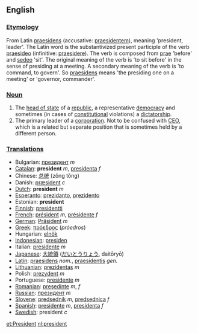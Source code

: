 ==English==

===[[Etymology]]===

From Latin [[praesidens]] (accusative: [[praesidentem]]), meaning 'president, leader'. The Latin word is the substantivized present participle of the verb [[praesideo]] (infinitive: [[praesidere]]).  The verb is composed from [[prae]] 'before' and [[sedeo]] 'sit'. The original meaning of the verb is 'to sit before' in the sense of presiding at a meeting. A secondary meaning of the verb is 'to command, to govern'. So [[praesidens]] means 'the presiding one on a meeting' or 'governor, commander'.

===[[Noun]]===

#The [[head of state]] of a [[republic]], a representative [[democracy]] and sometimes (in cases of [[constitutional]] violations) a [[dictatorship]].
#The primary leader of a [[corporation]].  Not to be confused with [[CEO]], which is a related but separate position that is sometimes held by a different person.

===[[Translation]]s===

*Bulgarian: [[президент]] ''m''
*[[Catalan]]: '''president''' ''m'', [[presidenta]] ''f''
*Chinese: [[总统]] (zǒng tǒng)
*Danish: [[præsident]] ''c''
*[[Dutch]]: '''president''' ''m''
*[[Esperanto]]: [[prezidanto]], [[prezidento]]
*Estonian: '''president''' 
*[[Finnish]]: [[presidentti]]
*[[French]]: [[président]] ''m'', [[présidente]] ''f''
*[[German]]: [[Präsident]] ''m''
*[[Greek]]: [[πρόεδρος]] (''próedros'')
*Hungarian: [[elnök]]
*[[Indonesian]]: [[presiden]]
*Italian: [[presidente]] ''m''
*[[Japanese]]: [[大統領]] ([[だいとうりょう]], daitōryō)
*[[Latin]]: [[praesidens]] ''nom.'', [[praesidentis]] ''gen.''
*[[Lithuanian]]: [[prezidentas]] ''m''
*Polish: [[prezydent]] ''m''
*Portuguese: [[presidente]] ''m''
*[[Romanian]]: [[preşedinte]] ''m'', ''f''
*[[Russian]]: [[президент]] ''m''
*[[Slovene]]: [[predsednik]] ''m'', [[predsednica]] ''f''
*[[Spanish]]: [[presidente]] ''m'', [[presidenta]] ''f''
*[[Swedish]]: president ''c''

[[et:President]]
[[nl:president]]